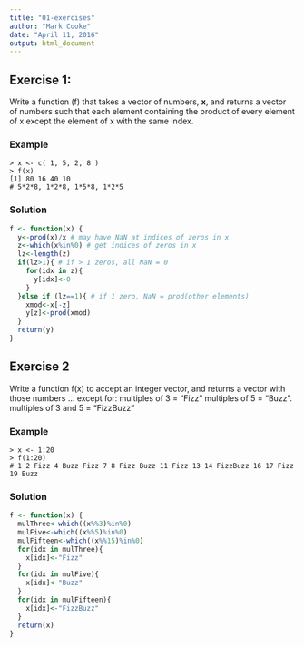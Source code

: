 ```yaml
---
title: "01-exercises"
author: "Mark Cooke"
date: "April 11, 2016"
output: html_document
---
```



## Exercise 1:

Write a function (f) that takes a vector of numbers, **x**, and returns a vector of numbers such that each element containing the product of every element of x except the element of x with the same index. 


### Example 

    > x <- c( 1, 5, 2, 8 ) 
    > f(x) 
    [1] 80 16 40 10
    # 5*2*8, 1*2*8, 1*5*8, 1*2*5  


### Solution 

```r
f <- function(x) {
  y<-prod(x)/x # may have NaN at indices of zeros in x
  z<-which(x%in%0) # get indices of zeros in x
  lz<-length(z)
  if(lz>1){ # if > 1 zeros, all NaN = 0
    for(idx in z){
      y[idx]<-0
    }
  }else if (lz==1){ # if 1 zero, NaN = prod(other elements)
    xmod<-x[-z]
    y[z]<-prod(xmod)
  }
  return(y)
}
```


## Exercise 2

Write a function f(x) to accept an integer vector, and returns a vector with those numbers … except for: 
   multiples of 3 = “Fizz” 
   multiples of 5 = “Buzz”. 
   multiples of 3 and 5 = “FizzBuzz”
   
### Example

    > x <- 1:20
    > f(1:20) 
    # 1 2 Fizz 4 Buzz Fizz 7 8 Fizz Buzz 11 Fizz 13 14 FizzBuzz 16 17 Fizz 19 Buzz


### Solution

```r
f <- function(x) {
  mulThree<-which((x%%3)%in%0)
  mulFive<-which((x%%5)%in%0)
  mulFifteen<-which((x%%15)%in%0)
  for(idx in mulThree){
    x[idx]<-"Fizz"
  }
  for(idx in mulFive){
    x[idx]<-"Buzz"
  }
  for(idx in mulFifteen){
    x[idx]<-"FizzBuzz"
  }
  return(x)
}
```

